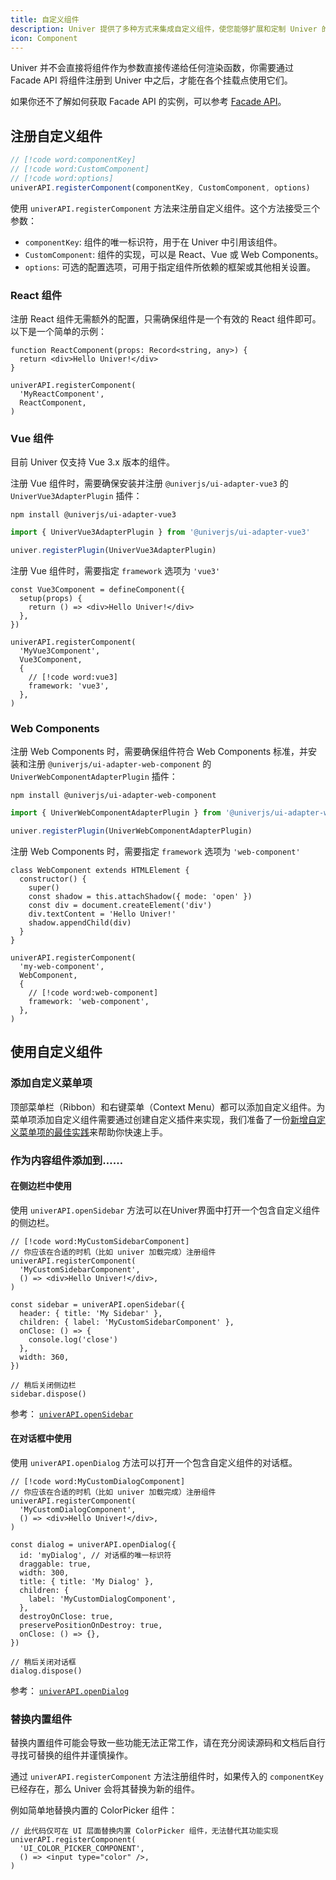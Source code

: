```yaml
---
title: 自定义组件
description: Univer 提供了多种方式来集成自定义组件，使您能够扩展和定制 Univer 的功能。本指南将介绍几种常用的方法。
icon: Component
---
```


Univer 并不会直接将组件作为参数直接传递给任何渲染函数，你需要通过 Facade API 将组件注册到 Univer 中之后，才能在各个挂载点使用它们。

如果你还不了解如何获取 Facade API 的实例，可以参考 [Facade API](/zh-CN/guides/docs/getting-started/facade)。

## 注册自定义组件

```typescript
// [!code word:componentKey]
// [!code word:CustomComponent]
// [!code word:options]
univerAPI.registerComponent(componentKey, CustomComponent, options)
```

使用 `univerAPI.registerComponent` 方法来注册自定义组件。这个方法接受三个参数：

- `componentKey`: 组件的唯一标识符，用于在 Univer 中引用该组件。
- `CustomComponent`: 组件的实现，可以是 React、Vue 或 Web Components。
- `options`: 可选的配置选项，可用于指定组件所依赖的框架或其他相关设置。

### React 组件

注册 React 组件无需额外的配置，只需确保组件是一个有效的 React 组件即可。以下是一个简单的示例：

```tsx
function ReactComponent(props: Record<string, any>) {
  return <div>Hello Univer!</div>
}

univerAPI.registerComponent(
  'MyReactComponent',
  ReactComponent,
)
```

### Vue 组件

<Callout type="warning" title="注意事项">
  目前 Univer 仅支持 Vue 3.x 版本的组件。
</Callout>

注册 Vue 组件时，需要确保安装并注册 `@univerjs/ui-adapter-vue3` 的 `UniverVue3AdapterPlugin` 插件：

```package-install
npm install @univerjs/ui-adapter-vue3
```

```typescript
import { UniverVue3AdapterPlugin } from '@univerjs/ui-adapter-vue3'

univer.registerPlugin(UniverVue3AdapterPlugin)
```

注册 Vue 组件时，需要指定 `framework` 选项为 `'vue3'`

```tsx
const Vue3Component = defineComponent({
  setup(props) {
    return () => <div>Hello Univer!</div>
  },
})

univerAPI.registerComponent(
  'MyVue3Component',
  Vue3Component,
  {
    // [!code word:vue3]
    framework: 'vue3',
  },
)
```

### Web Components

注册 Web Components 时，需要确保组件符合 Web Components 标准，并安装和注册 `@univerjs/ui-adapter-web-component` 的 `UniverWebComponentAdapterPlugin` 插件：

```package-install
npm install @univerjs/ui-adapter-web-component
```

```typescript
import { UniverWebComponentAdapterPlugin } from '@univerjs/ui-adapter-web-component'

univer.registerPlugin(UniverWebComponentAdapterPlugin)
```

注册 Web Components 时，需要指定 `framework` 选项为 `'web-component'`

```tsx
class WebComponent extends HTMLElement {
  constructor() {
    super()
    const shadow = this.attachShadow({ mode: 'open' })
    const div = document.createElement('div')
    div.textContent = 'Hello Univer!'
    shadow.appendChild(div)
  }
}

univerAPI.registerComponent(
  'my-web-component',
  WebComponent,
  {
    // [!code word:web-component]
    framework: 'web-component',
  },
)
```

## 使用自定义组件

### 添加自定义菜单项

顶部菜单栏（Ribbon）和右键菜单（Context Menu）都可以添加自定义组件。为菜单项添加自定义组件需要通过创建自定义插件来实现，我们准备了一份[新增自定义菜单项的最佳实践](/zh-CN/guides/recipes/custom-plugin)来帮助你快速上手。

### 作为内容组件添加到……

#### 在侧边栏中使用

使用 `univerAPI.openSidebar` 方法可以在Univer界面中打开一个包含自定义组件的侧边栏。

```tsx
// [!code word:MyCustomSidebarComponent]
// 你应该在合适的时机（比如 univer 加载完成）注册组件
univerAPI.registerComponent(
  'MyCustomSidebarComponent',
  () => <div>Hello Univer!</div>,
)

const sidebar = univerAPI.openSidebar({
  header: { title: 'My Sidebar' },
  children: { label: 'MyCustomSidebarComponent' },
  onClose: () => {
    console.log('close')
  },
  width: 360,
})

// 稍后关闭侧边栏
sidebar.dispose()
```

参考： [`univerAPI.openSidebar`](/zh-CN/reference/facade/open-sidebar)

#### 在对话框中使用

使用 `univerAPI.openDialog` 方法可以打开一个包含自定义组件的对话框。

```tsx
// [!code word:MyCustomDialogComponent]
// 你应该在合适的时机（比如 univer 加载完成）注册组件
univerAPI.registerComponent(
  'MyCustomDialogComponent',
  () => <div>Hello Univer!</div>,
)

const dialog = univerAPI.openDialog({
  id: 'myDialog', // 对话框的唯一标识符
  draggable: true,
  width: 300,
  title: { title: 'My Dialog' },
  children: {
    label: 'MyCustomDialogComponent',
  },
  destroyOnClose: true,
  preservePositionOnDestroy: true,
  onClose: () => {},
})

// 稍后关闭对话框
dialog.dispose()
```

参考： [`univerAPI.openDialog`](/zh-CN/reference/facade/open-dialog)

### 替换内置组件

<Callout type="error" title="警告">
  替换内置组件可能会导致一些功能无法正常工作，请在充分阅读源码和文档后自行寻找可替换的组件并谨慎操作。
</Callout>

通过 `univerAPI.registerComponent` 方法注册组件时，如果传入的 `componentKey` 已经存在，那么 Univer 会将其替换为新的组件。

例如简单地替换内置的 ColorPicker 组件：

```tsx
// 此代码仅可在 UI 层面替换内置 ColorPicker 组件，无法替代其功能实现
univerAPI.registerComponent(
  'UI_COLOR_PICKER_COMPONENT',
  () => <input type="color" />,
)
```
